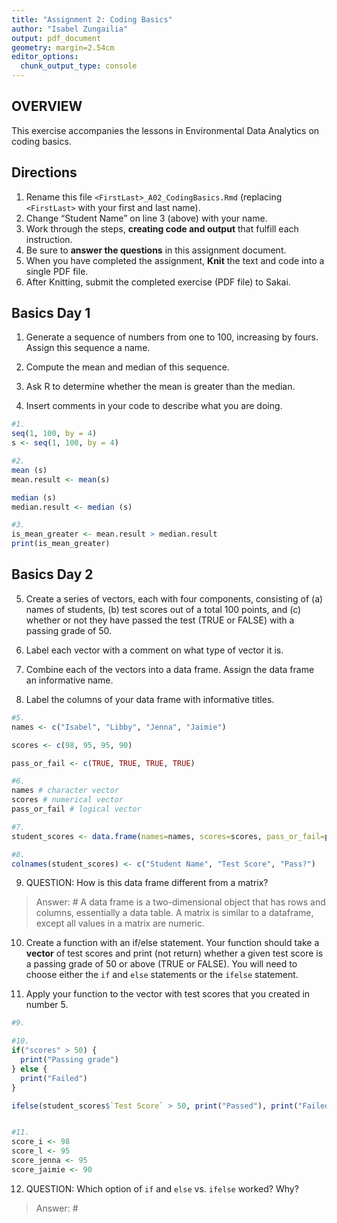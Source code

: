 ```yaml
---
title: "Assignment 2: Coding Basics"
author: "Isabel Zungailia"
output: pdf_document
geometry: margin=2.54cm
editor_options: 
  chunk_output_type: console
---
```


## OVERVIEW

This exercise accompanies the lessons in Environmental Data Analytics on coding basics.

## Directions

1.  Rename this file `<FirstLast>_A02_CodingBasics.Rmd` (replacing `<FirstLast>` with your first and last name).
2.  Change "Student Name" on line 3 (above) with your name.
3.  Work through the steps, **creating code and output** that fulfill each instruction.
4.  Be sure to **answer the questions** in this assignment document.
5.  When you have completed the assignment, **Knit** the text and code into a single PDF file.
6.  After Knitting, submit the completed exercise (PDF file) to Sakai.

## Basics Day 1

1.  Generate a sequence of numbers from one to 100, increasing by fours. Assign this sequence a name.

2.  Compute the mean and median of this sequence.

3.  Ask R to determine whether the mean is greater than the median.

4.  Insert comments in your code to describe what you are doing.

```r
#1. 
seq(1, 100, by = 4)
s <- seq(1, 100, by = 4)

#2. 
mean (s)
mean.result <- mean(s)

median (s)
median.result <- median (s)

#3. 
is_mean_greater <- mean.result > median.result
print(is_mean_greater)
```

## Basics Day 2

5.  Create a series of vectors, each with four components, consisting of (a) names of students, (b) test scores out of a total 100 points, and (c) whether or not they have passed the test (TRUE or FALSE) with a passing grade of 50.

6.  Label each vector with a comment on what type of vector it is.

7.  Combine each of the vectors into a data frame. Assign the data frame an informative name.

8.  Label the columns of your data frame with informative titles.

```r
#5. 
names <- c("Isabel", "Libby", "Jenna", "Jaimie")

scores <- c(98, 95, 95, 90)

pass_or_fail <- c(TRUE, TRUE, TRUE, TRUE)

#6.
names # character vector
scores # numerical vector
pass_or_fail # logical vector

#7.
student_scores <- data.frame(names=names, scores=scores, pass_or_fail=pass_or_fail)

#8. 
colnames(student_scores) <- c("Student Name", "Test Score", "Pass?")

```

9.  QUESTION: How is this data frame different from a matrix?

> Answer: # A data frame is a two-dimensional object that has rows and columns, essentially a data table. A matrix is similar to a dataframe, except all values in a matrix are numeric. 

10. Create a function with an if/else statement. Your function should take a **vector** of test scores and print (not return) whether a given test score is a passing grade of 50 or above (TRUE or FALSE). You will need to choose either the `if` and `else` statements or the `ifelse` statement. 

11. Apply your function to the vector with test scores that you created in number 5.

```r
#9. 

#10. 
if("scores" > 50) {
  print("Passing grade")
} else {
  print("Failed")
}

ifelse(student_scores$`Test Score` > 50, print("Passed"), print("Failed"))


#11. 
score_i <- 98
score_l <- 95
score_jenna <- 95
score_jaimie <- 90

```

12. QUESTION: Which option of `if` and `else` vs. `ifelse` worked? Why?

> Answer: #
